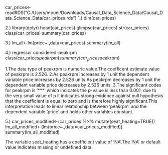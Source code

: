 car_prices<-readRDS("C:/Users/mouni/Downloads/Causal_Data_Science_Data/Causal_Data_Science_Data/car_prices.rds")
1.)
dim(car_prices)

2.)
library(dplyr)
head(car_prices)
glimpse(car_prices)
str(car_prices)
class(car_prices)
summary(car_prices)

3.)
lm_all<-lm(price~.,data=car_prices)
summary(lm_all)

4.)
regressor considered-peakrpm
class(car_prices$peakrpm)
summary(car_prices$peakrpm)

1.The data type of peakrpm is numeric value.The coefficent estimate value of peakrpm is 2.526.
2.As peakrpm increases by 1 unit the dependent variable price increases by 2.526 units.As peakrpm decreases by 1 unit the dependent variable price decreases by 2.526 units.
3.The significant codes for peakrpm is '***' which indicates the p-value is less than 0.001, due to the very small value of p it indicates strong evidence against null hypothesis that the coefficient is equal to zero and is therefore highly significant.This interpretation leads to linear relationship between 'peakrpm' and the dependent variable 'price' and holds other variables constant.

5.)
car_prices_modified<-(car_prices %>% 
                      mutate(seat_heating=TRUE))
lm_all_modified<-(lm(price~.,data=car_prices_modified))
summary(lm_all_modified)

The variable seat_heating has a coefficient value of 'NA'.The 'NA' or default value indicates missing or undefined data. 



